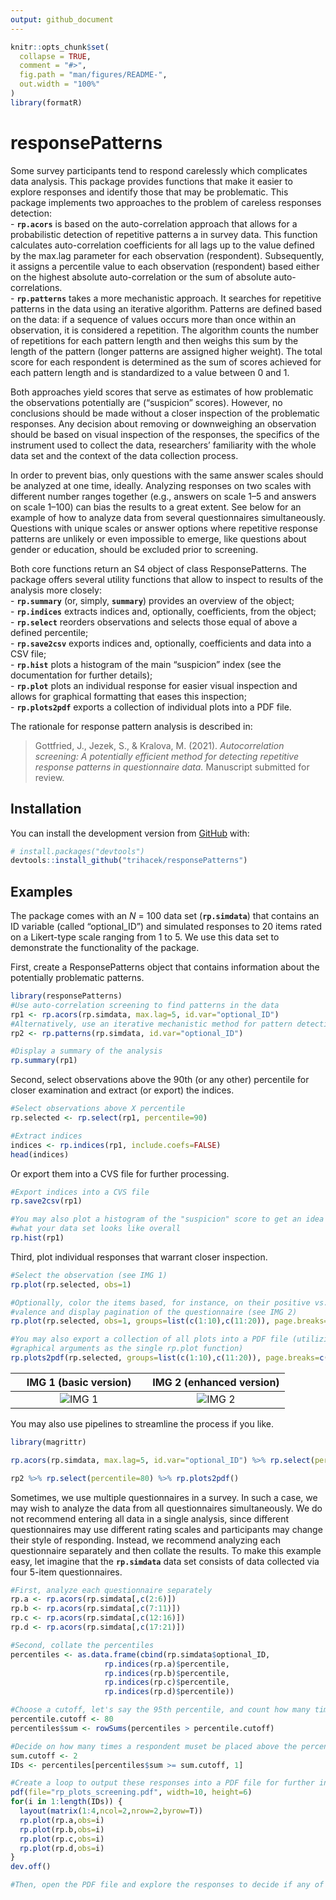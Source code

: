 ```yaml
---
output: github_document
---
```


<!-- README.md is generated from README.Rmd. Please edit that file -->

```r
knitr::opts_chunk$set(
  collapse = TRUE,
  comment = "#>",
  fig.path = "man/figures/README-",
  out.width = "100%"
)
library(formatR)
```

# responsePatterns

<!-- badges: start -->
<!-- badges: end -->

Some survey participants tend to respond carelessly which complicates data analysis. This package provides functions that make it easier to explore responses and identify those that may be problematic. This package implements two approaches to the problem of careless responses detection:  
 - **`rp.acors`** is based on the auto-correlation approach that allows for a probabilistic detection of repetitive patterns a in survey data. This function calculates auto-correlation coefficients for all lags up to the value defined by the max.lag parameter for each observation (respondent). Subsequently, it assigns a percentile value to each observation (respondent) based either on the highest absolute auto-correlation or the sum of absolute auto-correlations.  
 - **`rp.patterns`** takes a more mechanistic approach. It searches for repetitive patterns in the data using an iterative algorithm. Patterns are defined based on the data: if a sequence of values occurs more than once within an observation, it is considered a repetition. The algorithm counts the number of repetitions for each pattern length and then weighs this sum by the length of the pattern (longer patterns are assigned higher weight). The total score for each respondent is determined as the sum of scores achieved for each pattern length and is standardized to a value between 0 and 1.

Both approaches yield scores that serve as estimates of how problematic the observations potentially are ("suspicion" scores). However, no conclusions should be made without a closer inspection of the problematic responses. Any decision about removing or downweighing an observation should be based on visual inspection of the responses, the specifics of the instrument used to collect the data, researchers' familiarity with the whole data set and the context of the data collection process.

In order to prevent bias, only questions with the same answer scales should be analyzed at one time, ideally. Analyzing responses on two scales with different number ranges together (e.g., answers on scale 1–5 and answers on scale 1–100) can bias the results to a great extent. See below for an example of how to analyze data from several questionnaires simultaneously. Questions with unique scales or answer options where repetitive response patterns are unlikely or even impossible to emerge, like questions about gender or education, should be excluded prior to screening.

Both core functions return an S4 object of class ResponsePatterns. The package offers several utility functions that allow to inspect to results of the analysis more closely:  
- **`rp.summary`** (or, simply, **`summary`**) provides an overview of the object;  
- **`rp.indices`** extracts indices and, optionally, coefficients, from the object;  
- **`rp.select`** reorders observations and selects those equal of above a defined percentile;  
- **`rp.save2csv`** exports indices and, optionally, coefficients and data into a CSV file;  
- **`rp.hist`** plots a histogram of the main "suspicion" index (see the documentation for further details);  
- **`rp.plot`** plots an individual response for easier visual inspection and allows for graphical formatting that eases this inspection;  
- **`rp.plots2pdf`** exports a collection of individual plots into a PDF file.

The rationale for response pattern analysis is described in:  

> Gottfried, J., Jezek, S., & Kralova, M. (2021). *Autocorrelation screening: A potentially efficient method for detecting repetitive response patterns in questionnaire data.* Manuscript submitted for review.  


## Installation
<!--
You can install the released version of responsePatterns from [CRAN](https://CRAN.R-project.org) with:

``` r
install.packages("responsePatterns")
```

And the development version from [GitHub](https://github.com/) with:
-->
You can install the development version from [GitHub](https://github.com/) with:

``` r
# install.packages("devtools")
devtools::install_github("trihacek/responsePatterns")
```

## Examples

The package comes with an *N* = 100 data set (**`rp.simdata`**) that contains an ID variable (called "optional_ID") and simulated responses to 20 items rated on a Likert-type scale ranging from 1 to 5. We use this data set to demonstrate the functionality of the package.

First, create a ResponsePatterns object that contains information about the potentially problematic patterns.

```r
library(responsePatterns)
#Use auto-correlation screening to find patterns in the data
rp1 <- rp.acors(rp.simdata, max.lag=5, id.var="optional_ID")
#Alternatively, use an iterative mechanistic method for pattern detection
rp2 <- rp.patterns(rp.simdata, id.var="optional_ID")

#Display a summary of the analysis
rp.summary(rp1)

```

Second, select observations above the 90th (or any other) percentile for closer examination and extract (or export) the indices.

```r
#Select observations above X percentile
rp.selected <- rp.select(rp1, percentile=90)

#Extract indices
indices <- rp.indices(rp1, include.coefs=FALSE)
head(indices)
```

Or export them into a CVS file for further processing.

```r

#Export indices into a CVS file
rp.save2csv(rp1) 

#You may also plot a histogram of the "suspicion" score to get an idea of 
#what your data set looks like overall
rp.hist(rp1)

```

Third, plot individual responses that warrant closer inspection.
```r
#Select the observation (see IMG 1)
rp.plot(rp.selected, obs=1)

#Optionally, color the items based, for instance, on their positive vs. negative 
#valence and display pagination of the questionnaire (see IMG 2)
rp.plot(rp.selected, obs=1, groups=list(c(1:10),c(11:20)), page.breaks=c(5,10,15))

#You may also export a collection of all plots into a PDF file (utilizing the same 
#graphical arguments as the single rp.plot function)
rp.plots2pdf(rp.selected, groups=list(c(1:10),c(11:20)), page.breaks=c(5,10,15))

```
IMG 1 (basic version)      |  IMG 2 (enhanced version)
:-------------------------:|:-------------------------:
![IMG 1](man/figures/Rplot_01.png)  |  ![IMG 2](man/figures/Rplot_02.png)

You may also use pipelines to streamline the process if you like.
```r
library(magrittr)

rp.acors(rp.simdata, max.lag=5, id.var="optional_ID") %>% rp.select(percentile=90) %>% rp.indices()

rp2 %>% rp.select(percentile=80) %>% rp.plots2pdf()

```

Sometimes, we use multiple questionnaires in a survey. In such a case, we may wish to analyze the data from all questionnaires simultaneously. We do not recommend entering all data in a single analysis, since different questionnaires may use different rating scales and participants may change their style of responding. Instead, we recommend analyzing each questionnaire separately and then collate the results. To make this example easy, let imagine that the **`rp.simdata`** data set consists of data collected via four 5-item questionnaires.
```r
#First, analyze each questionnaire separately
rp.a <- rp.acors(rp.simdata[,c(2:6)])
rp.b <- rp.acors(rp.simdata[,c(7:11)])
rp.c <- rp.acors(rp.simdata[,c(12:16)])
rp.d <- rp.acors(rp.simdata[,c(17:21)])

#Second, collate the percentiles
percentiles <- as.data.frame(cbind(rp.simdata$optional_ID,
                     rp.indices(rp.a)$percentile,
                     rp.indices(rp.b)$percentile,
                     rp.indices(rp.c)$percentile,
                     rp.indices(rp.d)$percentile))

#Choose a cutoff, let's say the 95th percentile, and count how many times each person exceededs this cutoff (here, we chose the 80th percentile for demonstration reasons, because the 95th percentile would not yield any suspicious responses)
percentile.cutoff <- 80
percentiles$sum <- rowSums(percentiles > percentile.cutoff)

#Decide on how many times a respondent muset be placed above the percentile cutoff score should be considered problematic. Then, select potentially problematic responses
sum.cutoff <- 2
IDs <- percentiles[percentiles$sum >= sum.cutoff, 1]

#Create a loop to output these responses into a PDF file for further inspection.
pdf(file="rp_plots_screening.pdf", width=10, height=6)
for(i in 1:length(IDs)) {
  layout(matrix(1:4,ncol=2,nrow=2,byrow=T))
  rp.plot(rp.a,obs=i)
  rp.plot(rp.b,obs=i)
  rp.plot(rp.c,obs=i)
  rp.plot(rp.d,obs=i)
}
dev.off()

#Then, open the PDF file and explore the responses to decide if any of them should be removed from further analysis. 

```

